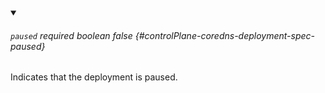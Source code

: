 
<details className="config-field" data-expandable="false" open>
<summary>

###### `paused` <span className="config-field-required" data-required="false">required</span> <span className="config-field-type">boolean</span> <span className="config-field-default">false</span> <span className="config-field-enum"></span> {#controlPlane-coredns-deployment-spec-paused}

Indicates that the deployment is paused.

</summary>



</details>
